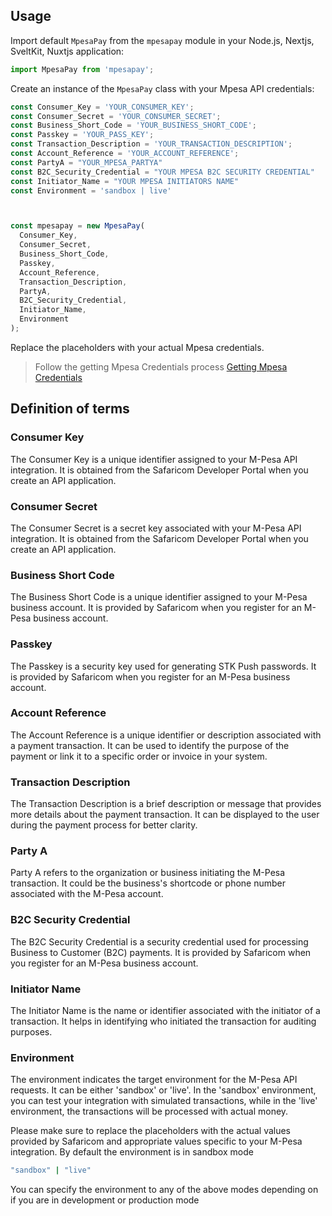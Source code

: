 
## Usage

Import default `MpesaPay` from the `mpesapay` module in your Node.js, Nextjs, SveltKit, Nuxtjs application:

```javascript
import MpesaPay from 'mpesapay';
```

Create an instance of the `MpesaPay` class with your Mpesa API credentials:

```javascript
const Consumer_Key = 'YOUR_CONSUMER_KEY';
const Consumer_Secret = 'YOUR_CONSUMER_SECRET';
const Business_Short_Code = 'YOUR_BUSINESS_SHORT_CODE';
const Passkey = 'YOUR_PASS_KEY';
const Transaction_Description = 'YOUR_TRANSACTION_DESCRIPTION';
const Account_Reference = 'YOUR_ACCOUNT_REFERENCE';
const PartyA = "YOUR_MPESA_PARTYA"
const B2C_Security_Credential = "YOUR MPESA B2C SECURITY CREDENTIAL"
const Initiator_Name = "YOUR MPESA INITIATORS NAME"
const Environment = 'sandbox | live'



const mpesapay = new MpesaPay(
  Consumer_Key,
  Consumer_Secret,
  Business_Short_Code,
  Passkey,
  Account_Reference,
  Transaction_Description,
  PartyA,
  B2C_Security_Credential,
  Initiator_Name,
  Environment
);
```

Replace the placeholders with your actual Mpesa credentials.

> Follow the getting Mpesa Credentials process  [Getting Mpesa Credentials](https://justinedev.verixr.com/getting-started/gettingcredentials)

## Definition of terms

### Consumer Key
The Consumer Key is a unique identifier assigned to your M-Pesa API integration. It is obtained from the Safaricom Developer Portal when you create an API application.

### Consumer Secret
The Consumer Secret is a secret key associated with your M-Pesa API integration. It is obtained from the Safaricom Developer Portal when you create an API application.

### Business Short Code
The Business Short Code is a unique identifier assigned to your M-Pesa business account. It is provided by Safaricom when you register for an M-Pesa business account.

### Passkey
The Passkey is a security key used for generating STK Push passwords. It is provided by Safaricom when you register for an M-Pesa business account.

### Account Reference
The Account Reference is a unique identifier or description associated with a payment transaction. It can be used to identify the purpose of the payment or link it to a specific order or invoice in your system.

### Transaction Description
The Transaction Description is a brief description or message that provides more details about the payment transaction. It can be displayed to the user during the payment process for better clarity.

### Party A
Party A refers to the organization or business initiating the M-Pesa transaction. It could be the business's shortcode or phone number associated with the M-Pesa account.

### B2C Security Credential
The B2C Security Credential is a security credential used for processing Business to Customer (B2C) payments. It is provided by Safaricom when you register for an M-Pesa business account.

### Initiator Name
The Initiator Name is the name or identifier associated with the initiator of a transaction. It helps in identifying who initiated the transaction for auditing purposes.

### Environment
The environment indicates the target environment for the M-Pesa API requests. It can be either 'sandbox' or 'live'. In the 'sandbox' environment, you can test your integration with simulated transactions, while in the 'live' environment, the transactions will be processed with actual money.

Please make sure to replace the placeholders with the actual values provided by Safaricom and appropriate values specific to your M-Pesa integration.
 By default the environment is in sandbox mode

 ```bash 
 "sandbox" | "live"
 ```

You can specify the environment to any of the above modes depending on if you are in development or production mode